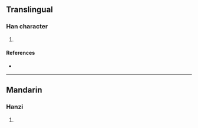 {{character info/new}}
==Translingual==

===Han character===
{{Han char|rn=85|rad=水|as=10|sn=13|four=|canj=EYKK|ids=⿰氵效}}

# {{defn|Han|sort=水10}}

====References====
* {{Han ref|kx=0643.241|hdz=31705.021|uh=6EE7|ud=28391}}

----

==Mandarin==

===Hanzi===
{{cmn-hanzi|pin=[[yáo]] ([[yao2]])|wg=yao<sup>2</sup>}}

# {{defn|lang=cmn|sort=水10}}